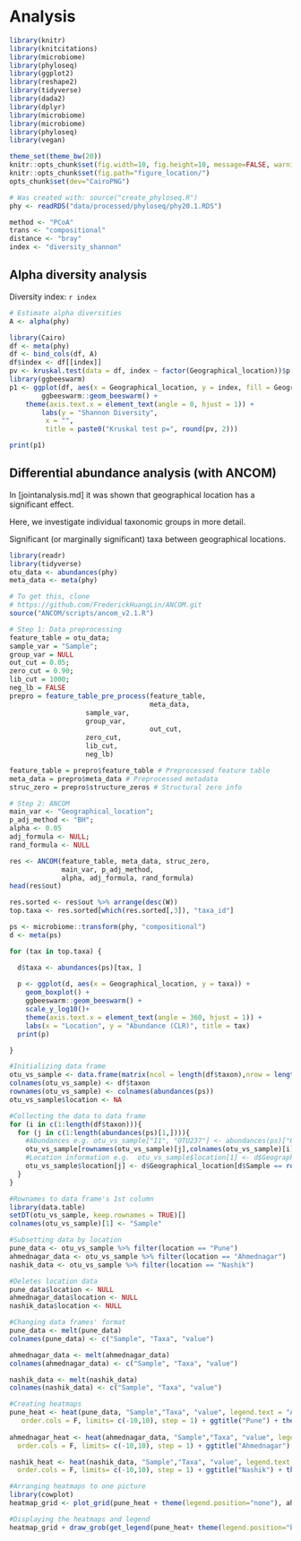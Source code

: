 
# Analysis

```r
library(knitr)
library(knitcitations) 
library(microbiome)
library(phyloseq)
library(ggplot2)
library(reshape2)
library(tidyverse)
library(dada2)
library(dplyr)
library(microbiome)
library(microbiome)
library(phyloseq)
library(vegan)

theme_set(theme_bw(20))
knitr::opts_chunk$set(fig.width=10, fig.height=10, message=FALSE, warning=FALSE)
knitr::opts_chunk$set(fig.path="figure_location/")
opts_chunk$set(dev="CairoPNG")

# Was created with: source("create_phyloseq.R")
phy <- readRDS("data/processed/phyloseq/phy20.1.RDS")

method <- "PCoA"
trans <- "compositional"
distance <- "bray"
index <- "diversity_shannon"
```


## Alpha diversity analysis

Diversity index: `r index`

```r
# Estimate alpha diversities
A <- alpha(phy)
```


```r
library(Cairo)
df <- meta(phy)
df <- bind_cols(df, A)
df$index <- df[[index]]
pv <- kruskal.test(data = df, index ~ factor(Geographical_location))$p.value
library(ggbeeswarm)
p1 <- ggplot(df, aes(x = Geographical_location, y = index, fill = Geographical_location)) +
        ggbeeswarm::geom_beeswarm() +
	theme(axis.text.x = element_text(angle = 0, hjust = 1)) +
        labs(y = "Shannon Diversity",
	     x = "",
	     title = paste0("Kruskal test p=", round(pv, 2)))

print(p1)
```



## Differential abundance analysis (with ANCOM)

In [jointanalysis.md] it was shown that geographical location has a significant effect.

Here, we investigate individual taxonomic groups in more detail.

Significant (or marginally significant) taxa between geographical locations.

```r
library(readr)
library(tidyverse)
otu_data <- abundances(phy)
meta_data <- meta(phy)

# To get this, clone
# https://github.com/FrederickHuangLin/ANCOM.git
source("ANCOM/scripts/ancom_v2.1.R")

# Step 1: Data preprocessing
feature_table = otu_data;
sample_var = "Sample";
group_var = NULL
out_cut = 0.05;
zero_cut = 0.90;
lib_cut = 1000;
neg_lb = FALSE
prepro = feature_table_pre_process(feature_table,
                                   meta_data,
				   sample_var,
				   group_var, 
                                   out_cut,
				   zero_cut,
				   lib_cut,
				   neg_lb)

feature_table = prepro$feature_table # Preprocessed feature table
meta_data = prepro$meta_data # Preprocessed metadata
struc_zero = prepro$structure_zeros # Structural zero info

# Step 2: ANCOM
main_var <- "Geographical_location";
p_adj_method <- "BH";
alpha <- 0.05
adj_formula <- NULL;
rand_formula <- NULL

res <- ANCOM(feature_table, meta_data, struc_zero,
             main_var, p_adj_method, 
             alpha, adj_formula, rand_formula)
head(res$out)

res.sorted <- res$out %>% arrange(desc(W))
top.taxa <- res.sorted[which(res.sorted[,3]), "taxa_id"]

ps <- microbiome::transform(phy, "compositional")
d <- meta(ps)

for (tax in top.taxa) {

  d$taxa <- abundances(ps)[tax, ]
  
  p <- ggplot(d, aes(x = Geographical_location, y = taxa)) +
    geom_boxplot() + 
    ggbeeswarm::geom_beeswarm() +
    scale_y_log10()+
    theme(axis.text.x = element_text(angle = 360, hjust = 1)) +
    labs(x = "Location", y = "Abundance (CLR)", title = tax)
  print(p)

}
```



```r

#Initializing data frame
otu_vs_sample <- data.frame(matrix(ncol = length(df$taxon),nrow = length(abundances(ps)[1,])))
colnames(otu_vs_sample) <- df$taxon
rownames(otu_vs_sample) <- colnames(abundances(ps))
otu_vs_sample$location <- NA

#Collecting the data to data frame
for (i in c(1:length(df$taxon))){
  for (j in c(1:length(abundances(ps)[1,]))){
    #Abundances e.g. otu_vs_sample["I1", "OTU237"] <- abundances(ps)["OTU237", I1"]
    otu_vs_sample[rownames(otu_vs_sample)[j],colnames(otu_vs_sample)[i]] <- abundances(ps)[colnames(otu_vs_sample)[i],rownames(otu_vs_sample)[j]]
    #Location information e.g.  otu_vs_sample$location[1] <- d$Geographical_location[d$Sample == "I1"]
    otu_vs_sample$location[j] <- d$Geographical_location[d$Sample == rownames(otu_vs_sample)[j]] 
  }
}

#Rownames to data frame's 1st column
library(data.table)
setDT(otu_vs_sample, keep.rownames = TRUE)[]
colnames(otu_vs_sample)[1] <- "Sample"

#Subsetting data by location
pune_data <- otu_vs_sample %>% filter(location == "Pune")
ahmednagar_data <- otu_vs_sample %>% filter(location == "Ahmednagar")
nashik_data <- otu_vs_sample %>% filter(location == "Nashik")

#Deletes location data
pune_data$location <- NULL
ahmednagar_data$location <- NULL
nashik_data$location <- NULL

#Changing data frames' format
pune_data <- melt(pune_data)
colnames(pune_data) <- c("Sample", "Taxa", "value")

ahmednagar_data <- melt(ahmednagar_data)
colnames(ahmednagar_data) <- c("Sample", "Taxa", "value")

nashik_data <- melt(nashik_data)
colnames(nashik_data) <- c("Sample", "Taxa", "value")

#Creating heatmaps
pune_heat <- heat(pune_data, "Sample","Taxa", "value", legend.text = "Abundance",order.rows = F, 
   order.cols = F, limits= c(-10,10), step = 1) + ggtitle("Pune") + theme(axis.text = element_text(size = 8), axis.text.x = element_blank(), plot.title = element_text(size = 8), legend.title = element_text(size = 8), legend.text = element_text(size = 8), legend.key.height = unit(1.5, "cm"))
 
ahmednagar_heat <- heat(ahmednagar_data, "Sample","Taxa", "value", legend.text = "Abundance",order.rows = F,
  order.cols = F, limits= c(-10,10), step = 1) + ggtitle("Ahmednagar") + theme(axis.text = element_text(size = 8), axis.text.x = element_blank(), plot.title = element_text(size = 8), legend.title = element_text(size = 8), legend.text = element_text(size = 8), legend.key.height = unit(1.5, "cm"))

nashik_heat <- heat(nashik_data, "Sample","Taxa", "value", legend.text = "Abundance",order.rows = F,
  order.cols = F, limits= c(-10,10), step = 1) + ggtitle("Nashik") + theme(axis.text = element_text(size = 8), axis.text.x = element_blank(), plot.title = element_text(size = 8), legend.title = element_text(size = 8), legend.text = element_text(size = 8), legend.key.height = unit(1.5, "cm"))

#Arranging heatmaps to one picture
library(cowplot)
heatmap_grid <- plot_grid(pune_heat + theme(legend.position="none"), ahmednagar_heat + theme(legend.position="none"), nashik_heat + theme(legend.position="none"), ncol = 3, axis = "t", scale = 0.85)

#Displaying the heatmaps and legend
heatmap_grid + draw_grob(get_legend(pune_heat+ theme(legend.position="bottom", legend.key.width = unit(2, "cm"), legend.key.height = unit(0.2, "cm"))), 0.5, -0.38, 0, 1)
```


